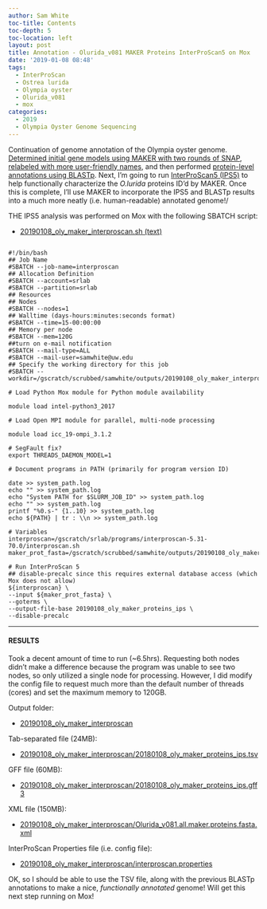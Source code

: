 ```yaml
---
author: Sam White
toc-title: Contents
toc-depth: 5
toc-location: left
layout: post
title: Annotation - Olurida_v081 MAKER Proteins InterProScan5 on Mox
date: '2019-01-08 08:48'
tags:
  - InterProScan
  - Ostrea lurida
  - Olympia oyster
  - Olurida_v081
  - mox
categories:
  - 2019
  - Olympia Oyster Genome Sequencing
---
```

Continuation of genome annotation of the Olympia oyster genome. [Determined initial gene models using MAKER with two rounds of SNAP](https://robertslab.github.io/sams-notebook/posts/2018/2018-11-27-Annotation-Olurida_v081-MAKER-on-Mox.html), [relabeled with more user-friendly names](https://robertslab.github.io/sams-notebook/2019/01/08/Annotation-Olurida_v081-MAKER-ID-Mapping/), and then performed [protein-level annotations using BLASTp](https://robertslab.github.io/sams-notebook/2019/01/08/Annotation-Olurida_v081-MAKER-Proteins-BLASTp/). Next, I'm going to run [InterProScan5 (IPS5)](https://github.com/ebi-pf-team/interproscan/wiki) to help functionally characterize the _O.lurida_ proteins ID'd by MAKER. Once this is complete, I'll use MAKER to incorporate the IPS5 and BLASTp results into a much more neatly (i.e. human-readable) annotated genome!/

THE IPS5 analysis was performed on Mox with the following SBATCH script:

- [20190108_oly_maker_interproscan.sh (text)](https://gannet.fish.washington.edu/Atumefaciens/20190108_oly_maker_interproscan/20190108_oly_maker_interproscan.sh)

<pre><code>
#!/bin/bash
## Job Name
#SBATCH --job-name=interproscan
## Allocation Definition
#SBATCH --account=srlab
#SBATCH --partition=srlab
## Resources
## Nodes
#SBATCH --nodes=1
## Walltime (days-hours:minutes:seconds format)
#SBATCH --time=15-00:00:00
## Memory per node
#SBATCH --mem=120G
##turn on e-mail notification
#SBATCH --mail-type=ALL
#SBATCH --mail-user=samwhite@uw.edu
## Specify the working directory for this job
#SBATCH --workdir=/gscratch/scrubbed/samwhite/outputs/20190108_oly_maker_interproscan

# Load Python Mox module for Python module availability

module load intel-python3_2017

# Load Open MPI module for parallel, multi-node processing

module load icc_19-ompi_3.1.2

# SegFault fix?
export THREADS_DAEMON_MODEL=1

# Document programs in PATH (primarily for program version ID)

date >> system_path.log
echo "" >> system_path.log
echo "System PATH for $SLURM_JOB_ID" >> system_path.log
echo "" >> system_path.log
printf "%0.s-" {1..10} >> system_path.log
echo ${PATH} | tr : \\n >> system_path.log

# Variables
interproscan=/gscratch/srlab/programs/interproscan-5.31-70.0/interproscan.sh
maker_prot_fasta=/gscratch/scrubbed/samwhite/outputs/20190108_oly_maker_id_mapping/20181127_oly_genome_snap02.all.maker.proteins.renamed.fasta

# Run InterProScan 5
## disable-precalc since this requires external database access (which Mox does not allow)
${interproscan} \
--input ${maker_prot_fasta} \
--goterms \
--output-file-base 20190108_oly_maker_proteins_ips \
--disable-precalc
</code></pre>

---

#### RESULTS

Took a decent amount of time to run (~6.5hrs). Requesting both nodes didn't make a difference because the program was unable to see two nodes, so only utilized a single node for processing. However, I did modify the config file to request much more than the default number of threads (cores) and set the maximum memory to 120GB.

Output folder:

- [20190108_oly_maker_interproscan](https://gannet.fish.washington.edu/Atumefaciens/20190108_oly_maker_interproscan)

Tab-separated file (24MB):

- [20190108_oly_maker_interproscan/20180108_oly_maker_proteins_ips.tsv](https://gannet.fish.washington.edu/Atumefaciens/20190108_oly_maker_interproscan/20180108_oly_maker_proteins_ips.tsv)

GFF file (60MB):

- [20190108_oly_maker_interproscan/20180108_oly_maker_proteins_ips.gff3](https://gannet.fish.washington.edu/Atumefaciens/20190108_oly_maker_interproscan/20180108_oly_maker_proteins_ips.gff3)

XML file (150MB):

- [20190108_oly_maker_interproscan/Olurida_v081.all.maker.proteins.fasta.xml](https://gannet.fish.washington.edu/Atumefaciens/20190107_oly_maker_interproscan/20180108_oly_maker_proteins_ips.xml)

InterProScan Properties file (i.e. config file):

- [20190108_oly_maker_interproscan/interproscan.properties](https://gannet.fish.washington.edu/Atumefaciens/20190107_oly_maker_interproscan/interproscan.properties)

OK, so I should be able to use the TSV file, along with the previous BLASTp annotations to make a nice, _functionally annotated_ genome! Will get this next step running on Mox!
